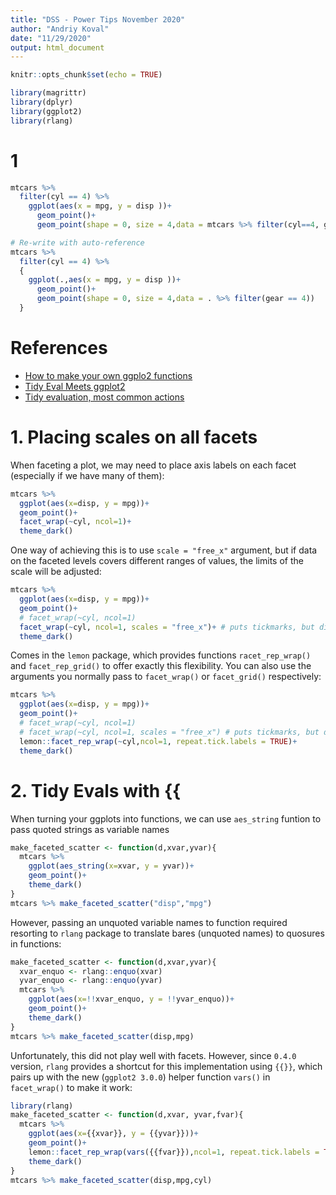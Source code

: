 ```yaml
---
title: "DSS - Power Tips November 2020"
author: "Andriy Koval"
date: "11/29/2020"
output: html_document
---
```

  
```r
knitr::opts_chunk$set(echo = TRUE)
```

```r
library(magrittr)
library(dplyr)
library(ggplot2)
library(rlang)
```


# 1  


```r
mtcars %>% 
  filter(cyl == 4) %>%
    ggplot(aes(x = mpg, y = disp ))+
      geom_point()+
      geom_point(shape = 0, size = 4,data = mtcars %>% filter(cyl==4, gear == 4))

# Re-write with auto-reference
mtcars %>% 
  filter(cyl == 4) %>%
  {
    ggplot(.,aes(x = mpg, y = disp ))+
      geom_point()+
      geom_point(shape = 0, size = 4,data = . %>% filter(gear == 4))
  }


```



# References

- [How to make your own ggplo2 functions](https://www.youtube.com/watch?v=9v9-EpTuwk0)
- [Tidy Eval Meets ggplot2](https://www.onceupondata.com/2018/07/06/ggplot-tidyeval/)
- [Tidy evaluation, most common actions](https://edwinth.github.io/blog/dplyr-recipes/)

# 1. Placing scales on all facets

When faceting a plot, we may need to place axis labels on each facet (especially if we have many of them):
```r
mtcars %>% 
  ggplot(aes(x=disp, y = mpg))+
  geom_point()+
  facet_wrap(~cyl, ncol=1)+ 
  theme_dark()
```

One way of achieving this is to use `scale = "free_x"` argument, but if data on the faceted levels covers different ranges of values, the limits of the scale will be adjusted:
```r
mtcars %>% 
  ggplot(aes(x=disp, y = mpg))+
  geom_point()+
  # facet_wrap(~cyl, ncol=1) 
  facet_wrap(~cyl, ncol=1, scales = "free_x")+ # puts tickmarks, but distorts scale
  theme_dark()
```

Comes in the `lemon` package, which provides functions `racet_rep_wrap()` and `facet_rep_grid()` to offer exactly this flexibility. You can also use the arguments you  normally pass to `facet_wrap()` or `facet_grid()` respectively:
```r
mtcars %>% 
  ggplot(aes(x=disp, y = mpg))+
  geom_point()+
  # facet_wrap(~cyl, ncol=1) 
  # facet_wrap(~cyl, ncol=1, scales = "free_x") # puts tickmarks, but distorts scale
  lemon::facet_rep_wrap(~cyl,ncol=1, repeat.tick.labels = TRUE)+
  theme_dark()
```

# 2. Tidy Evals with {{

When turning your ggplots into functions, we can use `aes_string` funtion to pass quoted strings as variable names

```r
make_faceted_scatter <- function(d,xvar,yvar){
  mtcars %>% 
    ggplot(aes_string(x=xvar, y = yvar))+
    geom_point()+
    theme_dark()
}
mtcars %>% make_faceted_scatter("disp","mpg")
```

However, passing an unquoted variable names to function required resorting to `rlang` package to translate bares (unquoted names) to quosures in functions:
  
```r
make_faceted_scatter <- function(d,xvar,yvar){
  xvar_enquo <- rlang::enquo(xvar)
  yvar_enquo <- rlang::enquo(yvar)
  mtcars %>% 
    ggplot(aes(x=!!xvar_enquo, y = !!yvar_enquo))+
    geom_point()+
    theme_dark()
}
mtcars %>% make_faceted_scatter(disp,mpg)
```

Unfortunately, this did not play well with facets. However, since  `0.4.0` version, `rlang` provides a shortcut for this implementation using `{{}}`, which pairs up with the new (`ggplot2 3.0.0`) helper function `vars()` in `facet_wrap()` to make it work: 
  
```r
library(rlang)
make_faceted_scatter <- function(d,xvar, yvar,fvar){
  mtcars %>% 
    ggplot(aes(x={{xvar}}, y = {{yvar}}))+
    geom_point()+
    lemon::facet_rep_wrap(vars({{fvar}}),ncol=1, repeat.tick.labels = TRUE)+
    theme_dark()
}
mtcars %>% make_faceted_scatter(disp,mpg,cyl)
```

